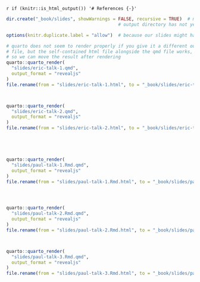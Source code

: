 `r if (knitr::is_html_output()) '# References {-}'`


```r
dir.create("_book/slides", showWarnings = FALSE, recursive = TRUE)  # make this here in case the
                                          # output directory has not yet been made

options(knitr.duplicate.label = "allow")  # because our slides might have code blocks named setup

# quarto does not seem to render properly if you give it a different output
# file, but the self-contained html file alongside the qmd file works,
# so we can move the result after rendering
quarto::quarto_render(
  "slides/eric-talk-1.qmd",
  output_format = "revealjs"
)
file.rename(from = "slides/eric-talk-1.html", to = "_book/slides/eric-talk-1.html")



quarto::quarto_render(
  "slides/eric-talk-2.qmd",
  output_format = "revealjs"
)
file.rename(from = "slides/eric-talk-2.html", to = "_book/slides/eric-talk-2.html")





quarto::quarto_render(
  "slides/paul-talk-1.Rmd.qmd",
  output_format = "revealjs"
)
file.rename(from = "slides/paul-talk-1.Rmd.html", to = "_book/slides/paul-talk-1.Rmd.html")




quarto::quarto_render(
  "slides/paul-talk-2.Rmd.qmd",
  output_format = "revealjs"
)
file.rename(from = "slides/paul-talk-2.Rmd.html", to = "_book/slides/paul-talk-2.Rmd.html")



quarto::quarto_render(
  "slides/paul-talk-3.Rmd.qmd",
  output_format = "revealjs"
)
file.rename(from = "slides/paul-talk-3.Rmd.html", to = "_book/slides/paul-talk-3.Rmd.html")


```
